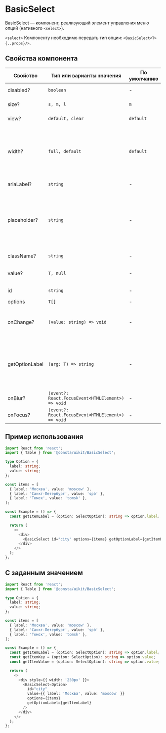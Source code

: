 
# BasicSelect

BasicSelect — компонент, реализующий элемент управления меню опций (нативного `<select>`).

`<select>`
Компоненту необходимо передать тип опции: `<BasicSelect<T> {..props}/>`.

## Cвойства компонента

| Свойство       | Тип или варианты значения                         | По умолчанию | Описание                                                                                                 |
| -------------- | ------------------------------------------------- | ------------ | -------------------------------------------------------------------------------------------------------- |
| disabled?      | `boolean`                                         | -            | Активность компонента                                                                                    |
| size?          | `s, m, l`                                         | `m`          | Размер компонента                                                                                        |
| view?          | `default, clear`                                  | `default`    | Внешний вид компонента                                                                                   |
| width?         | `full, default`                                   | `default`    | Cвойство определяет какую ширину будет занимать компонент. `default` ширина согласно содержимому         |
| ariaLabel?     | `string`                                          | -            | `aria` атрибут для метки                                                                                 |
| placeholder?   | `string`                                          | -            | Placeholder — текст, который будет отображаться в качестве подсказки в поле значения, при его отсутствии |
| className?     | `string`                                          | -            | Дополнительный класс                                                                                     |
| value?         | `T, null`                                         | -            | Значение селекта, по умолчанию `null`.                                                                   |
| id             | `string`                                          | -            | Идентификатор селекта                                                                                    |
| options        | `T[]`                                             | -            | Опции                                                                                                    |
| onChange?      | `(value: string) => void`                         | -            | Обработчик события изменения значения компонента                                                         |
| getOptionLabel | `(arg: T) => string`                              | -            | Функция для получения текста опции, он будет отображаться в поле для выбранного значения                 |
| onBlur?        | `(event?: React.FocusEvent<HTMLElement>) => void` | -            | Обработчик события `blur`                                                                                |
| onFocus?       | `(event?: React.FocusEvent<HTMLElement>) => void` | -            | Обработчик события `focus`                                                                               |

## Пример использования

```ts
import React from 'react';
import { Table } from '@consta/uikit/BasicSelect';

type Option = {
  label: string;
  value: string;
};

const items = [
  { label: 'Москва', value: 'moscow' },
  { label: 'Санкт-Петербург', value: 'spb' },
  { label: 'Томск', value: 'tomsk' },
];

const Example = () => {
  const getItemLabel = (option: SelectOption): string => option.label;

  return (
    <>
      <div>
        <BasicSelect id="city" options={items} getOptionLabel={getItemLabel} />
      </div>
    </>
  );
};
```

## С заданным значением

```ts
import React from 'react';
import { Table } from '@consta/uikit/BasicSelect';

type Option = {
  label: string;
  value: string;
};

const items = [
  { label: 'Москва', value: 'moscow' },
  { label: 'Санкт-Петербург', value: 'spb' },
  { label: 'Томск', value: 'tomsk' },
];

const Example = () => {
  const getItemLabel = (option: SelectOption): string => option.label;
  const getItemKey = (option: SelectOption): string => option.value;
  const getItemValue = (option: SelectOption): string => option.value;

  return (
    <>
      <div style={{ width: '250px' }}>
        <BasicSelect<Option>
          id="city"
          value={{ label: 'Москва', value: 'moscow' }}
          options={items}
          getOptionLabel={getItemLabel}
        />
      </div>
    </>
  );
};
```
